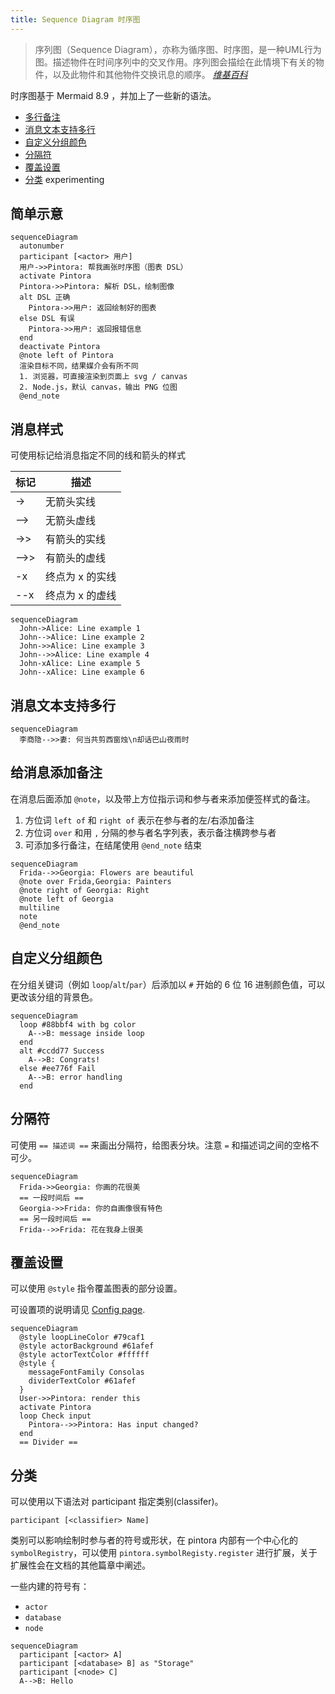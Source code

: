 ```yaml
---
title: Sequence Diagram 时序图
---
```


> 序列图（Sequence Diagram），亦称为循序图、时序图，是一种UML行为图。描述物件在时间序列中的交叉作用。序列图会描绘在此情境下有关的物件，以及此物件和其他物件交换讯息的顺序。
> <cite><a href="https://www.wikiwand.com/zh-hans/%E6%97%B6%E5%BA%8F%E5%9B%BE">维基百科</a></cite>

时序图基于 Mermaid 8.9 ，并加上了一些新的语法。

- [多行备注](#给消息添加备注)
- [消息文本支持多行](#消息文本支持多行)
- [自定义分组颜色](#自定义分组颜色)
- [分隔符](#分隔符)
- [覆盖设置](#覆盖设置)
- [分类](#分类) <span className="badge badge--info">experimenting</span>

## 简单示意

```pintora play
sequenceDiagram
  autonumber
  participant [<actor> 用户]
  用户->>Pintora: 帮我画张时序图（图表 DSL）
  activate Pintora
  Pintora->>Pintora: 解析 DSL，绘制图像
  alt DSL 正确
    Pintora->>用户: 返回绘制好的图表
  else DSL 有误
    Pintora->>用户: 返回报错信息
  end
  deactivate Pintora
  @note left of Pintora
  渲染目标不同，结果媒介会有所不同
  1. 浏览器，可直接渲染到页面上 svg / canvas
  2. Node.js，默认 canvas，输出 PNG 位图
  @end_note
```

## 消息样式

可使用标记给消息指定不同的线和箭头的样式

| 标记   | 描述            |
| ------ | -------         |
| ->     | 无箭头实线      |
| -->    | 无箭头虚线      |
| ->>    | 有箭头的实线    |
| -->>   | 有箭头的虚线    |
| -x     | 终点为 x 的实线 |
| --x    | 终点为 x 的虚线 |

```pintora play
sequenceDiagram
  John->Alice: Line example 1
  John-->Alice: Line example 2
  John->>Alice: Line example 3
  John-->>Alice: Line example 4
  John-xAlice: Line example 5
  John--xAlice: Line example 6
```

## 消息文本支持多行

```pintora play
sequenceDiagram
  李商隐-->>妻: 何当共剪西窗烛\n却话巴山夜雨时
```

## 给消息添加备注

在消息后面添加 `@note`，以及带上方位指示词和参与者来添加便签样式的备注。

1. 方位词 `left of` 和 `right of` 表示在参与者的左/右添加备注
1. 方位词 `over` 和用 `,` 分隔的参与者名字列表，表示备注横跨参与者
1. 可添加多行备注，在结尾使用 `@end_note` 结束

```pintora play
sequenceDiagram
  Frida-->>Georgia: Flowers are beautiful
  @note over Frida,Georgia: Painters
  @note right of Georgia: Right
  @note left of Georgia
  multiline
  note
  @end_note
```

## 自定义分组颜色

在分组关键词（例如 `loop`/`alt`/`par`）后添加以 `#` 开始的 6 位 16 进制颜色值，可以更改该分组的背景色。

```pintora play
sequenceDiagram
  loop #88bbf4 with bg color
    A-->B: message inside loop
  end
  alt #ccdd77 Success
    A-->B: Congrats!
  else #ee776f Fail
    A-->B: error handling
  end
```

## 分隔符

可使用 `== 描述词 ==` 来画出分隔符，给图表分块。注意 `=` 和描述词之间的空格不可少。

```pintora play
sequenceDiagram
  Frida->>Georgia: 你画的花很美
  == 一段时间后 ==
  Georgia->>Frida: 你的自画像很有特色
  == 另一段时间后 ==
  Frida-->>Frida: 花在我身上很美
```

## 覆盖设置

可以使用 `@style` 指令覆盖图表的部分设置。

可设置项的说明请见 [Config page](../configuration/config.md#sequence).

```pintora play
sequenceDiagram
  @style loopLineColor #79caf1
  @style actorBackground #61afef
  @style actorTextColor #ffffff
  @style {
    messageFontFamily Consolas
    dividerTextColor #61afef
  }
  User->>Pintora: render this
  activate Pintora
  loop Check input
    Pintora-->>Pintora: Has input changed?
  end
  == Divider ==
```

## 分类

可以使用以下语法对 participant 指定类别(classifer)。

```
participant [<classifier> Name]
```

类别可以影响绘制时参与者的符号或形状，在 pintora 内部有一个中心化的 `symbolRegistry`，可以使用 `pintora.symbolRegisty.register` 进行扩展，关于扩展性会在文档的其他篇章中阐述。

一些内建的符号有：

- `actor`
- `database`
- `node`

```pintora play
sequenceDiagram
  participant [<actor> A]
  participant [<database> B] as "Storage"
  participant [<node> C]
  A-->B: Hello
```
